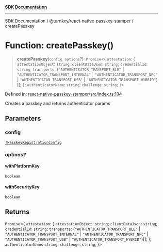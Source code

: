[**SDK Documentation**](../../../README.mdx)

***

[SDK Documentation](../../../packages.mdx) / [@turnkey/react-native-passkey-stamper](../README.mdx) / createPasskey

# Function: createPasskey()

> **createPasskey**(`config`, `options`?): `Promise`\<\{ `attestation`: \{ `attestationObject`: `string`; `clientDataJson`: `string`; `credentialId`: `string`; `transports`: (`"AUTHENTICATOR_TRANSPORT_BLE"` \| `"AUTHENTICATOR_TRANSPORT_INTERNAL"` \| `"AUTHENTICATOR_TRANSPORT_NFC"` \| `"AUTHENTICATOR_TRANSPORT_USB"` \| `"AUTHENTICATOR_TRANSPORT_HYBRID"`)[]; \}; `authenticatorName`: `string`; `challenge`: `string`; \}\>

Defined in: [react-native-passkey-stamper/src/index.ts:134](https://github.com/tkhq/sdk/blob/e1b1a69bdd608320aaf03cc2dbbf68dc0c52b28d/packages/react-native-passkey-stamper/src/index.ts#L134)

Creates a passkey and returns authenticator params

## Parameters

### config

[`TPasskeyRegistrationConfig`](../type-aliases/TPasskeyRegistrationConfig.mdx)

### options?

#### withPlatformKey

`boolean`

#### withSecurityKey

`boolean`

## Returns

`Promise`\<\{ `attestation`: \{ `attestationObject`: `string`; `clientDataJson`: `string`; `credentialId`: `string`; `transports`: (`"AUTHENTICATOR_TRANSPORT_BLE"` \| `"AUTHENTICATOR_TRANSPORT_INTERNAL"` \| `"AUTHENTICATOR_TRANSPORT_NFC"` \| `"AUTHENTICATOR_TRANSPORT_USB"` \| `"AUTHENTICATOR_TRANSPORT_HYBRID"`)[]; \}; `authenticatorName`: `string`; `challenge`: `string`; \}\>
